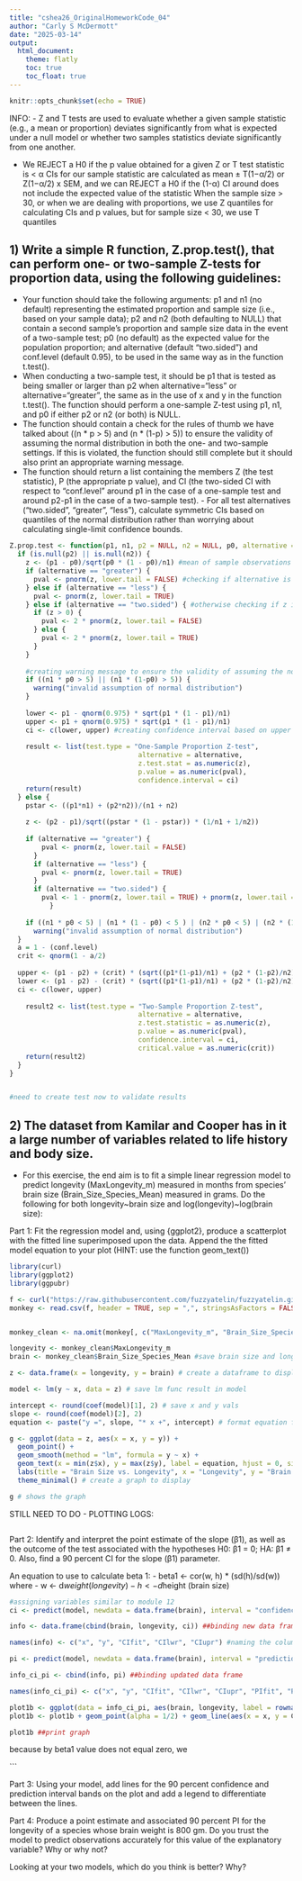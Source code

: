 ```yaml
---
title: "cshea26_OriginalHomeworkCode_04"
author: "Carly S McDermott"
date: "2025-03-14"
output: 
  html_document:
    theme: flatly
    toc: true
    toc_float: true
---
```


```r
knitr::opts_chunk$set(echo = TRUE)
```

INFO: 
- Z and T tests are used to evaluate whether a given sample statistic (e.g., a mean or proportion) deviates significantly from what is expected under a null model or whether two samples statistics deviate significantly from one another.

- We REJECT a H0 if the p value obtained for a given Z or T test statistic is < α
CIs for our sample statistic are calculated as mean ± T(1−α/2) or Z(1−α/2) x SEM, and we can REJECT a H0 if the (1-α) CI around does not include the expected value of the statistic
When the sample size > 30, or when we are dealing with proportions, we use Z quantiles for calculating CIs and p values, but for sample size < 30, we use T quantiles



## 1) Write a simple R function, Z.prop.test(), that can perform one- or two-sample Z-tests for proportion data, using the following guidelines:
- Your function should take the following arguments: p1 and n1 (no default) representing the estimated proportion and sample size (i.e., based on your sample data); p2 and n2 (both defaulting to NULL) that contain a second sample’s proportion and sample size data in the event of a two-sample test; p0 (no default) as the expected value for the population proportion; and alternative (default “two.sided”) and conf.level (default 0.95), to be used in the same way as in the function t.test().
- When conducting a two-sample test, it should be p1 that is tested as being smaller or larger than p2 when alternative=“less” or alternative=“greater”, the same as in the use of x and y in the function t.test().
The function should perform a one-sample Z-test using p1, n1, and p0 if either p2 or n2 (or both) is NULL.
- The function should contain a check for the rules of thumb we have talked about (\(n * p > 5\) and \(n * (1-p) > 5\)) to ensure the validity of assuming the normal distribution in both the one- and two-sample settings. If this is violated, the function should still complete but it should also print an appropriate warning message.
- The function should return a list containing the members Z (the test statistic), P (the appropriate p value), and CI (the two-sided CI with respect to “conf.level” around p1 in the case of a one-sample test and around p2-p1 in the case of a two-sample test). - For all test alternatives (“two.sided”, “greater”, “less”), calculate symmetric CIs based on quantiles of the normal distribution rather than worrying about calculating single-limit confidence bounds.

```r
Z.prop.test <- function(p1, n1, p2 = NULL, n2 = NULL, p0, alternative = "two.sided", conf.level = 0.95) {
  if (is.null(p2) || is.null(n2)) {
    z <- (p1 - p0)/sqrt(p0 * (1 - p0)/n1) #mean of sample observations minus expected mean, divided by sample standard of deviations divided by square root of number of sample observations
    if (alternative == "greater") {
      pval <- pnorm(z, lower.tail = FALSE) #checking if alternative is greater or less than (indicates if we need to use upper or lower tail)
    } else if (alternative == "less") {
      pval <- pnorm(z, lower.tail = TRUE)
    } else if (alternative == "two.sided") { #otherwise checking if z is greater than zero, if so we do a lower tail test, if not we do an upper tail test
      if (z > 0) {
        pval <- 2 * pnorm(z, lower.tail = FALSE)
      } else {
        pval <- 2 * pnorm(z, lower.tail = TRUE)
      }
    }
    
    #creating warning message to ensure the validity of assuming the normal distribution
    if ((n1 * p0 > 5) || (n1 * (1-p0) > 5)) {
      warning("invalid assumption of normal distribution") 
    }
    
    lower <- p1 - qnorm(0.975) * sqrt(p1 * (1 - p1)/n1)
    upper <- p1 + qnorm(0.975) * sqrt(p1 * (1 - p1)/n1)
    ci <- c(lower, upper) #creating confidence interval based on upper and lower bounds (.975 and .025)
    
    result <- list(test.type = "One-Sample Proportion Z-test", 
                                alternative = alternative,
                                z.test.stat = as.numeric(z), 
                                p.value = as.numeric(pval), 
                                confidence.interval = ci)
    return(result)
  } else {
    pstar <- ((p1*n1) + (p2*n2))/(n1 + n2) 
    
    z <- (p2 - p1)/sqrt((pstar * (1 - pstar)) * (1/n1 + 1/n2))
    
    if (alternative == "greater") {
        pval <- pnorm(z, lower.tail = FALSE)
      }
      if (alternative == "less") {
        pval <- pnorm(z, lower.tail = TRUE)
      }
      if (alternative == "two.sided") {
        pval <- 1 - pnorm(z, lower.tail = TRUE) + pnorm(z, lower.tail = FALSE)
          }
    
    if ((n1 * p0 < 5) | (n1 * (1 - p0) < 5 ) | (n2 * p0 < 5) | (n2 * (1 - p0) < 5)) {
      warning("invalid assumption of normal distribution")
  }
  a = 1 - (conf.level)
  crit <- qnorm(1 - a/2)
  
  upper <- (p1 - p2) + (crit) * (sqrt((p1*(1-p1)/n1) + (p2 * (1-p2)/n2)))
  lower <- (p1 - p2) - (crit) * (sqrt((p1*(1-p1)/n1) + (p2 * (1-p2)/n2)))
  ci <- c(lower, upper)
  
    result2 <- list(test.type = "Two-Sample Proportion Z-test", 
                                alternative = alternative,
                                z.test.statistic = as.numeric(z), 
                                p.value = as.numeric(pval), 
                                confidence.interval = ci, 
                                critical.value = as.numeric(crit))
    return(result2)
  }
}


#need to create test now to validate results
```

## 2) The dataset from Kamilar and Cooper has in it a large number of variables related to life history and body size. 
- For this exercise, the end aim is to fit a simple linear regression model to predict longevity (MaxLongevity_m) measured in months from species’ brain size (Brain_Size_Species_Mean) measured in grams. Do the following for both longevity~brain size and log(longevity)~log(brain size):

Part 1: Fit the regression model and, using {ggplot2}, produce a scatterplot with the fitted line superimposed upon the data. Append the the fitted model equation to your plot (HINT: use the function geom_text())
```r
library(curl)
library(ggplot2)
library(ggpubr) 

f <- curl("https://raw.githubusercontent.com/fuzzyatelin/fuzzyatelin.github.io/master/AN588_Fall21/KamilarAndCooperData.csv")
monkey <- read.csv(f, header = TRUE, sep = ",", stringsAsFactors = FALSE)


monkey_clean <- na.omit(monkey[, c("MaxLongevity_m", "Brain_Size_Species_Mean")]) # clean data to get longevity and brain size

longevity <- monkey_clean$MaxLongevity_m
brain <- monkey_clean$Brain_Size_Species_Mean #save brain size and longevity into variables

z <- data.frame(x = longevity, y = brain) # create a dataframe to display longevity and brain size means

model <- lm(y ~ x, data = z) # save lm func result in model

intercept <- round(coef(model)[1], 2) # save x and y vals 
slope <- round(coef(model)[2], 2)
equation <- paste("y =", slope, "* x +", intercept) # format equation for geom_text header

g <- ggplot(data = z, aes(x = x, y = y)) + 
  geom_point() +
  geom_smooth(method = "lm", formula = y ~ x) +
  geom_text(x = min(z$x), y = max(z$y), label = equation, hjust = 0, size = 5) +
  labs(title = "Brain Size vs. Longevity", x = "Longevity", y = "Brain Size") +
  theme_minimal() # create a graph to display

g # shows the graph

```
STILL NEED TO DO - PLOTTING LOGS: 
```r

```



Part 2: Identify and interpret the point estimate of the slope (β1), as well as the outcome of the test associated with the hypotheses H0: β1 = 0; HA: β1 ≠ 0. Also, find a 90 percent CI for the slope (β1) parameter.

An equation to use to calculate beta 1: 
- beta1 <- cor(w, h) * (sd(h)/sd(w))
where 
- w <- d$weight (longevity)
- h <- d$height (brain size)
```r
#assigning variables similar to module 12
ci <- predict(model, newdata = data.frame(brain), interval = "confidence", level = 0.90) ##calculate the confidence interval

info <- data.frame(cbind(brain, longevity, ci)) ##binding new data frame with confidence interval 

names(info) <- c("x", "y", "CIfit", "CIlwr", "CIupr") #naming the columns

pi <- predict(model, newdata = data.frame(brain), interval = "prediction", level = 0.90)  ##predict prediction interval 

info_ci_pi <- cbind(info, pi) ##binding updated data frame

names(info_ci_pi) <- c("x", "y", "CIfit", "CIlwr", "CIupr", "PIfit", "PIlwr", "PIupr") ##updated names of columns

plot1b <- ggplot(data = info_ci_pi, aes(brain, longevity, label = rownames(info_ci_pi)))  ##drawing original plot with labels
plot1b <- plot1b + geom_point(alpha = 1/2) + geom_line(aes(x = x, y = CIfit, colour = "fit")) + geom_line(aes(x = x, y = CIlwr, colour = "CI")) + geom_line(aes(x = x, y = CIupr, colour = "CI")) + geom_line(aes(x = x, y = PIlwr, colour = "PI")) + geom_line(aes(x = x, y = PIupr, colour = "PI")) + scale_color_manual(values = c("fit" = "black","CI" = "#F96900","PI" = "#00A5E0")) + theme(legend.position = "bottom", legend.title = element_blank()) ##drawing points and lines

plot1b ##print graph 

```
because by beta1 value does not equal zero, we 

```


Part 3: Using your model, add lines for the 90 percent confidence and prediction interval bands on the plot and add a legend to differentiate between the lines.


Part 4: Produce a point estimate and associated 90 percent PI for the longevity of a species whose brain weight is 800 gm. Do you trust the model to predict observations accurately for this value of the explanatory variable? Why or why not?

Looking at your two models, which do you think is better? Why?

